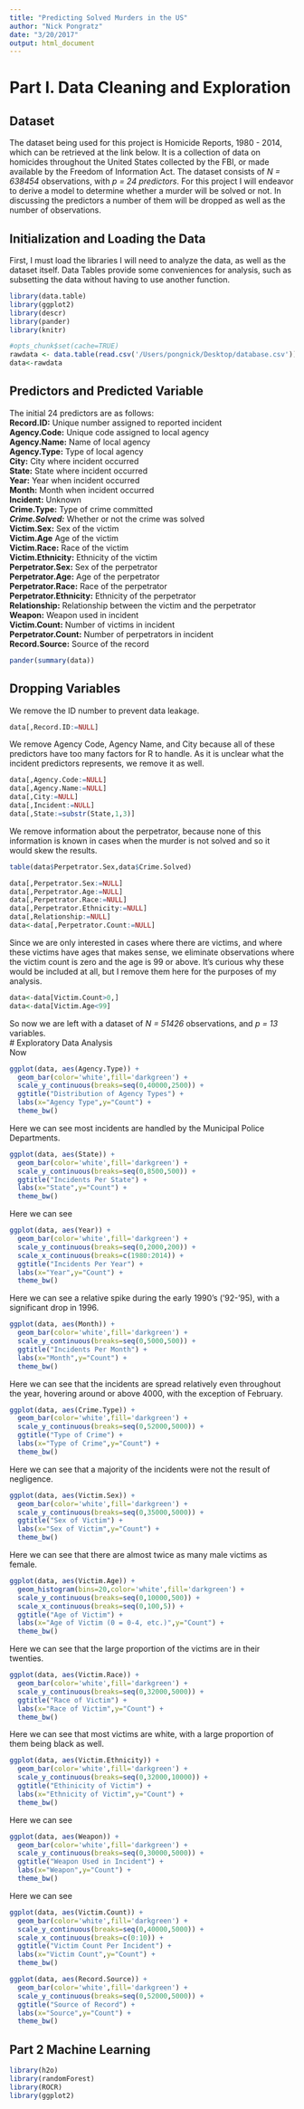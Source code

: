 ```yaml
---
title: "Predicting Solved Murders in the US"
author: "Nick Pongratz"
date: "3/20/2017"
output: html_document
---
```

# Part I. Data Cleaning and Exploration
## Dataset
The dataset being used for this project is Homicide Reports, 1980 - 2014, which can be retrieved at the link below. It is a collection of data on homicides throughout the United States collected by the FBI, or made available by the Freedom of Information Act. The dataset consists of *N = 638454* observations, with *p = 24 predictors*. For this project I will endeavor to derive a model to determine whether a murder will be solved or not. In discussing the predictors a number of them will be dropped as well as the number of observations. 

## Initialization and Loading the Data
First, I must load the libraries I will need to analyze the data, as well as the dataset itself. Data Tables provide some conveniences for analysis, such as subsetting the data without having to use another function.
```r
library(data.table)
library(ggplot2)
library(descr)
library(pander)
library(knitr)

#opts_chunk$set(cache=TRUE)
rawdata <- data.table(read.csv('/Users/pongnick/Desktop/database.csv'))
data<-rawdata
```
## Predictors and Predicted Variable
The initial 24 predictors are as follows:  
**Record.ID:** Unique number assigned to reported incident  
**Agency.Code:** Unique code assigned to local agency  
**Agency.Name:** Name of local agency  
**Agency.Type:** Type of local agency  
**City:** City where incident occurred  
**State:** State where incident occurred  
**Year:** Year when incident occurred  
**Month:** Month when incident occurred  
**Incident:** Unknown  
**Crime.Type:** Type of crime committed  
***Crime.Solved:*** Whether or not the crime was solved  
**Victim.Sex:** Sex of the victim  
**Victim.Age** Age of the victim  
**Victim.Race:** Race of the victim  
**Victim.Ethnicity:** Ethnicity of the victim  
**Perpetrator.Sex:** Sex of the perpetrator  
**Perpetrator.Age:** Age of the perpetrator  
**Perpetrator.Race:** Race of the perpetrator  
**Perpetrator.Ethnicity:** Ethnicity of the perpetrator  
**Relationship:** Relationship between the victim and the perpetrator  
**Weapon:** Weapon used in incident  
**Victim.Count:** Number of victims in incident  
**Perpetrator.Count:** Number of perpetrators in incident  
**Record.Source:** Source of the record  
```r
pander(summary(data))
```
## Dropping Variables
We remove the ID number to prevent data leakage.
```r
data[,Record.ID:=NULL]
```
We remove Agency Code, Agency Name, and City because all of these predictors have too many factors for R to handle. As it is unclear what the incident predictors represents, we remove it as well.
```r
data[,Agency.Code:=NULL]
data[,Agency.Name:=NULL]
data[,City:=NULL]
data[,Incident:=NULL]
data[,State:=substr(State,1,3)]
```
We remove information about the perpetrator, because none of this information is known in cases when the murder is not solved and so it would skew the results.
```r
table(data$Perpetrator.Sex,data$Crime.Solved)
```
```r
data[,Perpetrator.Sex:=NULL]
data[,Perpetrator.Age:=NULL]
data[,Perpetrator.Race:=NULL]
data[,Perpetrator.Ethnicity:=NULL]
data[,Relationship:=NULL]
data<-data[,Perpetrator.Count:=NULL]
```
Since we are only interested in cases where there are victims, and where these victims have ages that makes sense, we eliminate observations where the victim count is zero and the age is 99 or above. It's curious why these would be included at all, but I remove them here for the purposes of my analysis.
```r
data<-data[Victim.Count>0,]
data<-data[Victim.Age<99]
```
So now we are left with a dataset of *N = 51426* observations, and *p = 13* variables.  
# Exploratory Data Analysis  
Now  

```r
ggplot(data, aes(Agency.Type)) +
  geom_bar(color='white',fill='darkgreen') + 
  scale_y_continuous(breaks=seq(0,40000,2500)) + 
  ggtitle("Distribution of Agency Types") +
  labs(x="Agency Type",y="Count") +
  theme_bw()
```
Here we can see most incidents are handled by the Municipal Police Departments.
```r
ggplot(data, aes(State)) +
  geom_bar(color='white',fill='darkgreen') + 
  scale_y_continuous(breaks=seq(0,8500,500)) + 
  ggtitle("Incidents Per State") +
  labs(x="State",y="Count") +
  theme_bw()
```
Here we can see
```r
ggplot(data, aes(Year)) +
  geom_bar(color='white',fill='darkgreen') + 
  scale_y_continuous(breaks=seq(0,2000,200)) +
  scale_x_continuous(breaks=c(1980:2014)) +
  ggtitle("Incidents Per Year") +
  labs(x="Year",y="Count") +
  theme_bw()
```
Here we can see a relative spike during the early 1990's ('92-'95), with a significant drop in 1996.
```r
ggplot(data, aes(Month)) +
  geom_bar(color='white',fill='darkgreen') + 
  scale_y_continuous(breaks=seq(0,5000,500)) +
  ggtitle("Incidents Per Month") +
  labs(x="Month",y="Count") +
  theme_bw()
```
Here we can see that the incidents are spread relatively even throughout the year, hovering around or above 4000, with the exception of February.
```r
ggplot(data, aes(Crime.Type)) +
  geom_bar(color='white',fill='darkgreen') + 
  scale_y_continuous(breaks=seq(0,52000,5000)) +
  ggtitle("Type of Crime") +
  labs(x="Type of Crime",y="Count") +
  theme_bw()
```
Here we can see that a majority of the incidents were not the result of negligence.
```r
ggplot(data, aes(Victim.Sex)) +
  geom_bar(color='white',fill='darkgreen') + 
  scale_y_continuous(breaks=seq(0,35000,5000)) +
  ggtitle("Sex of Victim") +
  labs(x="Sex of Victim",y="Count") +
  theme_bw()
```
Here we can see that there are almost twice as many male victims as female.
```r
ggplot(data, aes(Victim.Age)) +
  geom_histogram(bins=20,color='white',fill='darkgreen') + 
  scale_y_continuous(breaks=seq(0,10000,500)) +
  scale_x_continuous(breaks=seq(0,100,5)) +
  ggtitle("Age of Victim") +
  labs(x="Age of Victim (0 = 0-4, etc.)",y="Count") +
  theme_bw()
```
Here we can see that the large proportion of the victims are in their twenties.
```r
ggplot(data, aes(Victim.Race)) +
  geom_bar(color='white',fill='darkgreen') + 
  scale_y_continuous(breaks=seq(0,32000,5000)) +
  ggtitle("Race of Victim") +
  labs(x="Race of Victim",y="Count") +
  theme_bw()
```
Here we can see that most victims are white, with a large proportion of them being black as well.
```r
ggplot(data, aes(Victim.Ethnicity)) +
  geom_bar(color='white',fill='darkgreen') + 
  scale_y_continuous(breaks=seq(0,32000,10000)) +
  ggtitle("Ethinicity of Victim") +
  labs(x="Ethnicity of Victim",y="Count") +
  theme_bw()
```
Here we can see
```r
ggplot(data, aes(Weapon)) +
  geom_bar(color='white',fill='darkgreen') + 
  scale_y_continuous(breaks=seq(0,30000,5000)) +
  ggtitle("Weapon Used in Incident") +
  labs(x="Weapon",y="Count") +
  theme_bw()
```
Here we can see
```r
ggplot(data, aes(Victim.Count)) +
  geom_bar(color='white',fill='darkgreen') + 
  scale_y_continuous(breaks=seq(0,40000,5000)) +
  scale_x_continuous(breaks=c(0:10)) +
  ggtitle("Victim Count Per Incident") +
  labs(x="Victim Count",y="Count") +
  theme_bw()
```

```r
ggplot(data, aes(Record.Source)) +
  geom_bar(color='white',fill='darkgreen') + 
  scale_y_continuous(breaks=seq(0,52000,5000)) +
  ggtitle("Source of Record") +
  labs(x="Source",y="Count") +
  theme_bw()
```

## Part 2 Machine Learning

```r
library(h2o)
library(randomForest)
library(ROCR)
library(ggplot2)
```

